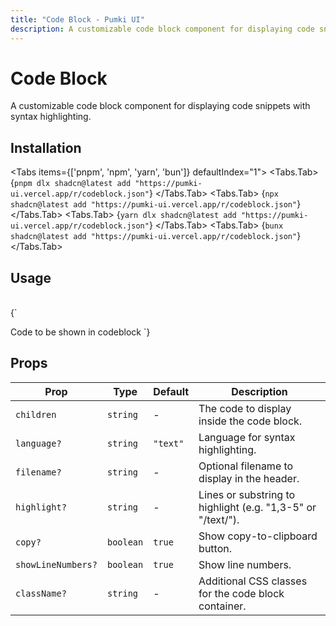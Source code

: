 ```yaml
---
title: "Code Block - Pumki UI"
description: A customizable code block component for displaying code snippets with syntax highlighting.
---
```



# Code Block

A customizable code block component for displaying code snippets with syntax highlighting.



## Installation

<Tabs items={['pnpm', 'npm', 'yarn', 'bun']} defaultIndex="1">
  <Tabs.Tab>
    <CodeBlock language="bash">
      {`pnpm dlx shadcn@latest add "https://pumki-ui.vercel.app/r/codeblock.json"`}
    </CodeBlock>
  </Tabs.Tab>
  <Tabs.Tab>
    <CodeBlock language="bash">
      {`npx shadcn@latest add "https://pumki-ui.vercel.app/r/codeblock.json"`}
    </CodeBlock>
  </Tabs.Tab>
  <Tabs.Tab>
    <CodeBlock language="bash">
      {`yarn dlx shadcn@latest add "https://pumki-ui.vercel.app/r/codeblock.json"`}
    </CodeBlock>
  </Tabs.Tab>
  <Tabs.Tab>
    <CodeBlock language="bash">
      {`bunx shadcn@latest add "https://pumki-ui.vercel.app/r/codeblock.json"`}
    </CodeBlock>
  </Tabs.Tab>
</Tabs>

## Usage

<br/>

<CodeBlock language="mdx" filename="example.mdx">
    {`
    
<CodeBlock language="mdx" filename="example.mdx">Code to be shown in codeblock</CodeBlock>
    `}
</CodeBlock>


## Props


<PumkiTableStyles />

<PumkiTable>
  <table className="pumki-table">
    <thead>
      <tr>
        <th>Prop</th>
        <th>Type</th>
        <th>Default</th>
        <th>Description</th>
      </tr>
    </thead>
    <tbody>
      <tr>
        <td><code>children</code></td>
        <td><code>string</code></td>
        <td>-</td>
        <td>The code to display inside the code block.</td>
      </tr>
      <tr>
        <td><code>language?</code></td>
        <td><code>string</code></td>
        <td><code>"text"</code></td>
        <td>Language for syntax highlighting.</td>
      </tr>
      <tr>
        <td><code>filename?</code></td>
        <td><code>string</code></td>
        <td>-</td>
        <td>Optional filename to display in the header.</td>
      </tr>
      <tr>
        <td><code>highlight?</code></td>
        <td><code>string</code></td>
        <td>-</td>
        <td>Lines or substring to highlight (e.g. "1,3-5" or "/text/").</td>
      </tr>
      <tr>
        <td><code>copy?</code></td>
        <td><code>boolean</code></td>
        <td><code>true</code></td>
        <td>Show copy-to-clipboard button.</td>
      </tr>
      <tr>
        <td><code>showLineNumbers?</code></td>
        <td><code>boolean</code></td>
        <td><code>true</code></td>
        <td>Show line numbers.</td>
      </tr>
      <tr>
        <td><code>className?</code></td>
        <td><code>string</code></td>
        <td>-</td>
        <td>Additional CSS classes for the code block container.</td>
      </tr>
    </tbody>
  </table>
</PumkiTable>